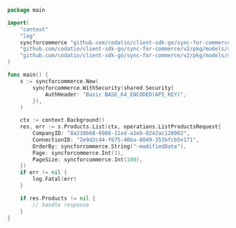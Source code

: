 ```go List.go
package main

import(
	"context"
	"log"
	syncforcommerce "github.com/codatio/client-sdk-go/sync-for-commerce/v2"
	"github.com/codatio/client-sdk-go/sync-for-commerce/v2/pkg/models/shared"
	"github.com/codatio/client-sdk-go/sync-for-commerce/v2/pkg/models/operations"
)

func main() {
    s := syncforcommerce.New(
        syncforcommerce.WithSecurity(shared.Security{
            AuthHeader: "Basic BASE_64_ENCODED(API_KEY)",
        }),
    )

    ctx := context.Background()
    res, err := s.Products.List(ctx, operations.ListProductsRequest{
        CompanyID: "8a210b68-6988-11ed-a1eb-0242ac120002",
        ConnectionID: "2e9d2c44-f675-40ba-8049-353bfcb5e171",
        OrderBy: syncforcommerce.String("-modifiedDate"),
        Page: syncforcommerce.Int(1),
        PageSize: syncforcommerce.Int(100),
    })
    if err != nil {
        log.Fatal(err)
    }

    if res.Products != nil {
        // handle response
    }
}
```

